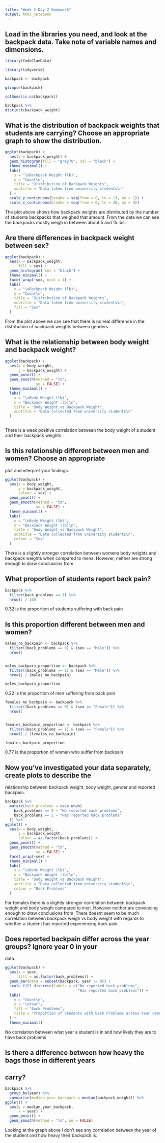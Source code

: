 ```yaml
---
title: "Week 5 Day 2 Homework"
output: html_notebook
---
```


## Load in the libraries you need, and look at the backpack data. Take note of variable names and dimensions.

```r
library(CodeClanData)

library(tidyverse)


```



```r
backpack <- backpack

glimpse(backpack)

colSums(is.na(backpack))

backpack %>% 
distinct(backpack_weight)
```



## What is the distribution of backpack weights that students are carrying? Choose an appropriate graph to show the distribution.

```r
ggplot(backpack) +
  aes(x = backpack_weight) +
  geom_histogram(fill = "grey70", col = "black") +
  theme_minimal() +
  labs(
    x = "\nBackpack Weight (lb)",
    y = "Count\n",
    title = "Distribution of Backpack Weights",
    subtitle = "Data taken from university students\n"
  ) +
  scale_y_continuous(breaks = seq(from = 0, to = 13, by = 1)) +
  scale_x_continuous(breaks = seq(from = 0, to = 36, by = 4))
```
The plot above shows how backpack weights are distributed by the number of 
students backpacks that weighed that amount. From the data we can see the backpacks
mostly weigh in between about 5 and 15 lbs.




## Are there differences in backpack weight between sex?

```r
ggplot(backpack) +
  aes(x = backpack_weight,
      fill = sex) +
  geom_histogram( col = "black") +
  theme_minimal() +
  facet_wrap(~sex, ncol = 1) +
  labs(
    x = "\nBackpack Weight (lb)",
    y = "Count\n",
    title = "Distribution of Backpack Weights",
    subtitle = "Data taken from university students\n",
    fill = "Sex"
  )
```

From the plot above we can see that there is no real difference in the distribution
of backpack weights between genders



## What is the relationship between body weight and backpack weight?

```r
ggplot(backpack) +
  aes(x = body_weight,
      y = backpack_weight) +
  geom_point() +
  geom_smooth(method = "lm",
              se = FALSE) +
  theme_minimal() +
  labs(
    x = "\nBody Weight (lb)",
    y = "Backpack Weight (lb)\n",
    title = "Body Weight vs Backpack Weight",
    subtitle = "Data collected from university students\n"
  )
  

```

There is a weak positive correlation between the body weight of a student and 
their backpack weights




## Is this relationship different between men and women? Choose an appropriate 
plot and interpret your findings.

```r
ggplot(backpack) +
  aes(x = body_weight,
      y = backpack_weight,
      colour = sex) +
  geom_point() +
  geom_smooth(method = "lm",
              se = FALSE) +
  theme_minimal() +
  labs(
    x = "\nBody Weight (lb)",
    y = "Backpack Weight (lb)\n",
    title = "Body Weight vs Backpack Weight",
    subtitle = "Data collected from university students\n",
    colour = "Sex"
  )
```

There is a slightly stronger correlation between womens body weights and backpack 
weights when compared to mens. However, neither are strong enough to draw
conclusions from



## What proportion of students report back pain?


```r
backpack %>% 
  filter(back_problems == 1) %>% 
  nrow() / 100
```

0.32 is the proportion of students suffering with back pain


## Is this proportion different between men and women?


``` r
males_no_backpain <- backpack %>% 
  filter((back_problems == 0) & (sex == "Male")) %>% 
  nrow() 


males_backpain_proportion <- backpack %>% 
  filter((back_problems == 1) & (sex == "Male")) %>% 
  nrow() / (males_no_backpain) 

males_backpain_proportion
```

0.22 is the proportion of men suffering from back pain


```r
females_no_backpain <- backpack %>% 
  filter((back_problems == 0) & (sex == "Female")) %>% 
  nrow() 


females_backpain_proportion <- backpack %>% 
  filter((back_problems == 1) & (sex == "Female")) %>% 
  nrow() / (females_no_backpain) 

females_backpain_proportion
```

0.77 is the proportion of women who suffer from backpain


## Now you’ve investigated your data separately, create plots to describe the 
relationship between backpack weight, body weight, gender and reported backpain.

```r
backpack %>% 
  mutate(back_problems = case_when(
    back_problems == 0 ~ "No reported back problems",
    back_problems == 1 ~ "Has reported back problems"
  )) %>% 
ggplot() +
  aes(x = body_weight,
      y = backpack_weight,
      colour = as.factor(back_problems)) +
  geom_point() +
  geom_smooth(method = "lm",
              se = FALSE) +
  facet_wrap(~sex) +
  theme_minimal() +
  labs(
    x = "\nBody Weight (lb)",
    y = "Backpack Weight (lb)\n",
    title = "Body Weight vs Backpack Weight",
    subtitle = "Data collected from university students\n",
    colour = "Back Problems"
  ) 
```

For females there is a slightly stronger correlation between backpack weight and 
body weight compared to men. However neither are convincing enough to draw 
conclusions from. There doesnt seem to be much correlation between backpack
weigh vs body weight with regards to whether a student has reported experiencing
back pain.




## Does reported backpain differ across the year groups? Ignore year 0 in your 
data.

```r

ggplot(backpack) +
  aes(x = year,
      fill = as.factor(back_problems)) +
  geom_bar(data = subset(backpack, year != 0)) +
  scale_fill_discrete(labels = c("No reported back problems",
                                 "Has reported back problems")) +
  labs(
    y = "Count\n",
    x = "\nYear",
    fill = "Back Problems",
    title = "Proportion of Students with Back Problems across Year Groups\n"
  ) +
  theme_minimal()
```

No correlation between what year a student is in and how likely they are to have
back problems


## Is there a difference between how heavy the bags those in different years 
## carry?

```r
backpack %>% 
  group_by(year) %>% 
  summarise(median_year_backpack = median(backpack_weight)) %>% 
ggplot() +
  aes(y = median_year_backpack,
      x = year) +
  geom_point() +
  geom_smooth(method = "lm", se = FALSE)
```

Looking at the graph above I don't see any correlation between the year of the
student and how heavy their backpack is.






